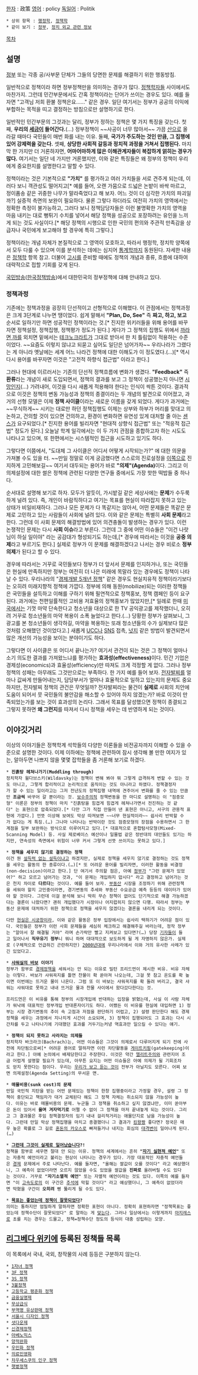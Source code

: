 [[한자]] : 政策
[[영어]] : policy
[[독일어]] : Politik 

 * 상위 항목 : [[행정학]], [[정책학]]
 * 같이 보기 : [[정부]], [[정치 외교 관련 정보]]

[[목차]]

== 설명 ==

[[정부]] 또는 각종 공/사부문 단체가 그들의 당면한 문제를 해결하기 위한 행동방침.

일반적으로 정책이라 하면 정부정책만을 의미하는 경우가 많다. [[정책학]]자들 사이에서도 마찬가지. 그런데 민간부문에서도 간혹 정책이라는 단어가 쓰이는 경우도 있다. 예를 들자면 "고객님 저희 환불 정책은요......" 같은 경우. 일단 여기서는 정부가 공공의 이익에 부합하는 목적을 띠고 결정하는 방침으로만 설명하기로 한다.

일반적인 민간부문의 그것과는 달리, 정부가 정하는 정책은 몇 가지 특징을 갖는다. 첫째, '''우리의 [[세금]]이 들어간다.'''(…) 정부정책이 ~~사공이 너무 많아서~~ 가끔 [[산]]으로 올라갈 때마다 국민들이 매번 화를 내는 이유. 둘째, '''국가가 주도하는 것인 만큼, 그 집행에 있어 강제력을 갖는다.''' 셋째, '''상당한 사회적 갈등과 정치적 과정을 거쳐서 집행된다.''' 마지막 한 가지만 더 거론하자면, '''어마어마하게 많은 이해관계자들이 복잡하게 얽히는 경우가 많다.''' 여기서는 일단 네 가지만 거론했지만, 이와 같은 특징들은 왜 정부의 정책이 우리에게 중요한지를 설명한다고 말할 수 있다.

정책이라는 것은 기본적으로 '''"가치"''' 를 평가하고 여러 가치들을 서로 견주게 되는데, 이러다 보니 객관성도 떨어지고[* 예를 들어, 오랜 가뭄으로 드넓은 논밭이 바싹 마르고, 정이품송 같은 귀중한 나무가 말라죽었다고 해 보자. 어느 것이 더 심각한 가치의 파괴일까?] 실증적 측면의 보완이 필요하다. 물론 그렇다 하더라도 여전히 가치의 영역에서는 정확한 측정이 불가능하고, 그러다 보니 정책담당자들은 이런 불명확한 가치의 영역을 마음 내키는 대로 뻥튀기 수치를 넣어서 해당 정책을 성공으로 포장하려는 유인을 느끼게 되는 것도 사실이다.[* 해당 정책의 시행으로 인한 국민의 편의와 주관적 만족감을 상급자나 국민에게 보고해야 할 경우에 특히 그렇다.]

정책이라는 개념 자체가 본질적으로 그 영역이 모호하고, 따라서 행정학, 정치학 양쪽에서 모두 다룰 수 있으며 이를 분석하는 데에는 심지어 [[통계학]]까지 동원된다. 자세한 내용은 [[정책학]] 항목 참고. 더불어 [[고시]]를 준비할 때에도 정책의 개념과 종류, 흐름에 대하여 대략적으로 접할 기회를 갖게 된다.

[[국민방송]]([[한국정책방송]])에서 대한민국의 정부정책에 대해 안내하고 있다.

=== 정책과정 ===

기존에는 정책과정을 굉장히 단선적이고 선형적으로 이해했다. 이 관점에서는 정책과정은 크게 3단계로 나누면 땡이었다. 쉽게 말해서 '''"Plan, Do, See"''' 즉 '''짜고, 하고, 보고''' 순서로 일하기만 하면 성공적인 정책이라는 것.[* 진지한 위키러들을 위해 용어를 바꾸자면 정책설정, 정책집행, 정책평가 정도가 된다.] 게다가 그 정책의 집행도 위에서 [[까라면 까]]를 외치면 밑에서는 [[테크노크라트]]가 그대로 받아서 한 치 틀림없이 적용하는 수준이었다. ~~요즘도 이렇지 않냐고 되묻고 싶어도 일단은 넘어가자~~ 우리나라가 그랬다는 게 아니라 옛날에는 세계 어느 나라건 정책에 대한 이해도가 이 정도였다.(…)[* 역시 다시 용어를 바꾸자면 이것은 "고전적 하향식 접근법" 이라고 한다.]

그러나 현대에 이르러서는 기존의 단선적 정책흐름에 변화가 생겼다. '''"Feedback"''' 즉 '''환류'''라는 개념이 새로 도입되면서, 정책의 결과를 보고 그 정책이 성공했는지 아니면 [[시망]]인지(…) 가려내어, 이것을 다시 새롭게 적용해야 한다는 인식이 싹튼 것이다. 결과적으로 이것은 정책의 변동 가능성과 정책의 종결이라는 두 개념의 발견으로 이어졌고, 과거의 선형 모델은 이제 '''정책 사이클'''이라는 새로운 이름을 갖게 되었다. 게다가 과거에는 ~~무식하게~~ 시키는 대로만 하던 정책집행도 이제는 상부와 하부가 머리를 맞대고 의논하고, 건의할 것이 있으면 건의하고, 환경이 변화하면 유연성 있게 대처할 줄 아는 [[센스]]가 요구되었다.[* 진지한 용어를 빌리자면 "현대적 상향식 접근법" 또는 "적응적 접근법" 정도가 된다.] 오늘날 학계 일각에서는 이 두 가지 관점을 종합하고자 하는 시도도 나타나고 있으며, 또 한편에서는 시스템적인 접근을 시도하고 있기도 하다.

그렇다면 이쯤에서, "도대체 그 사이클은 어디서 어떻게 시작되는가?" 에 대한 의문을 가져볼 수도 있을 터. ~~만일 정말로 이게 궁금했다면 스스로의 진로설정을 [[행정학|이쪽]]으로 진지하게 고민해보길~~ 여기서 대두되는 용어가 바로 '''"의제"(Agenda)'''이다. 그리고 이 의제설정에 대한 썰은 정책에 관련된 다양한 연구들 중에서도 가장 핫한 떡밥들 중 하나다.

순서대로 설명해 보기로 하자. 모두가 알듯이, 가시밭길 같은 세상사에는 '''문제'''가 수두룩하게 널려 있다. 즉, 개인이 바람직하다고 여기는 목표를 현실이 따라잡지 못하고 있는 상태가 비일비재하다. 그러나 모든 문제가 다 똑같지는 않아서, 어떤 문제들은 똑같은 문제로 고민하고 있는 사람들이 사회에 널려 있다. 이와 같은 문제는 특별히 '''사회 문제'''라고 한다. 그런데 이 사회 문제의 해결방법에 있어 의견충돌이 발생하는 경우가 있다. 이런 논쟁적인 문제는 다시 '''사회 이슈'''라고 부른다. 그런데 그 중에 어떤 이슈들은 "이건 나랏님이 하실 일이야" 라는 공감대가 형성되기도 하는데,[* 경우에 따라서는 이것을 '''공중 의제'''라고 부르기도 한다.] 실제로 정부가 이 문제를 해결하겠다고 나서는 경우 비로소 '''정부 의제'''가 된다고 할 수 있다.

경우에 따라서는 거꾸로 국민들보다 정부가 더 앞서서 문제를 인지하거나, 또는 국민들은 현실에 만족하지만 정부는 여전히 더 나은 미래에 목말라 있는 경우에도 정책이 나타날 수 있다. 우리나라의 "[[제2공화국|경제개발 5개년 정책]]" 같은 경우도 현실치유적 정책이라기보다는 오히려 미래지향적 정책에 가깝다. 정부에 의해 동원(mobilize)되는 이러한 정책들은 국민들을 설득하고 이해를 구하기 위해 필연적으로 정책홍보, 정책 캠페인 등이 요구된다. 과거에는 천편일률적인 고비용 저효율의 정책홍보가 많았지만,[* 일례로 한때 [[미국]]에서는 기껏 마약 단속한다고 청소년을 대상으로 한 TV 공익광고를 제작했더니, 오히려 거꾸로 청소년들의 마약 복용이 소폭 늘었다고 한다.(…) 당황한 정부가 살펴보니, 그 광고를 본 청소년들이 생각하길, 마약을 복용하는 또래 청소년들의 수가 실제보다 많은 것처럼 오해했던 것이었다고.] 새롭게 [[UCC]]나 [[SNS]] 접촉, [[넛지]] 같은 방법이 발견되면서 많은 개선의 가능성을 보이는 분야이기도 하다.

그렇다면 이 사이클은 또 어디서 끝나는가? 여기서 관건이 되는 것은 그 정책이 얼마나 소기 의도한 결과를 가져왔느냐를 평가하는 '''효과성(effectiveness)'''이다. 민간 기업은 경제성(economics)과 효율성(efficiency)만 따져도 크게 걱정할 게 없다. 그러나 정부정책의 성패는 아무래도 그것만으로는 부족하다. 한 가지 예를 들어 보자. [[전자발찌]]를 얼마나 값싸게 만들어내는지, 담당부서가 얼마나 효율적으로 일하고 있는지의 문제도 중요하지만, 전자발찌 정책의 관건은 무엇일까? 전자발찌라는 물건이 '''실제로''' 사회의 치안에 도움이 되어서 뭇 국민들의 불안감을 해소할 수 있어야 하지 않겠는가? 바로 이것이 만족되었는가를 보는 것이 효과성의 논리다. 그래서 목표를 달성했으면 정책이 종결되고 그렇지 못하면 '''왜 그런지'''를 따져서 다시 정책을 세우는 데 반영하게 되는 것이다.

== 이야깃거리 ==

이상의 이야기들은 정책학계 석학들의 다양한 이론들을 비전공자까지 이해할 수 있을 수준으로 설명한 것이다. 이제 이하에는 정책에 관련하여 잠시 생각해 볼 만한 여지가 있는, 알아두면 나쁘지 않을 몇몇 잡학들을 좀 거론해 보기로 하겠다.

 * '''진흙탕 헤쳐나가기(Muddling through)'''
 정치학자 윌다브스키(Wildavsky)는 정책이 변해 봐야 뭐 그렇게 급격하게 변할 수 있는 것도 아니고, 그렇게 합리적이고 논리적으로 움직이는 것도 아니라고 하였다. 정책결정자가 할 수 있는 일이라고는 그저 전년도의 정책집행 내역에 견주어서 변화를 줄 수 있는 만큼만 '''조금씩''' 바꾸어 갈 뿐이라는 것. [[보수주의]]적 정책변동을 한 마디로 설명하는 이 "점증모형" 이론은 정부의 정책이 마치 "진흙탕을 힘겹게 힘겹게 헤쳐나가면서 전진하는 것 같다" 는 표현으로 압축되었다.[* 다만 그가 직접 만들어 낸 표현은 아니고, 서구의 관용적 표현에 가깝다.] 언뜻 이상해 보여도 막상 따져보면 ~~너무 현실적이라~~ 쉽사리 반박할 수가 없다는 게 특징.(…) 그나마 나타나는 반박이란 것도 점증모형의 장점을 수용하면서 그 한계점을 일부 보완하는 방식으로 이루어지고 있다.[* 대표적으로 혼합탐사모형(Mixed-Scanning Model) 등. 사실 제로베이스 예산이나 일몰법 같은 정반대의 대안들도 있기는 하지만, 연속성의 측면에서 위험이 너무 커서 그렇게 선뜻 쓰이지는 못하고 있다.]

 * '''정책을 세우지 않기로 결정하는 정책'''
 이건 뭔 [[설득력 없는 설득]]이냐고 하겠지만, 실제로 정책을 세우지 않기로 결정하는 것도 정책을 세우는 활동의 한 종류이다.(…)[* 또 어려운 용어를 빌리자면, 이러한 활동을 비결정(non-decision)이라고 한다.] 단 여기서 주의할 점은, 아예 [[정부]]가 "그런 문제가 있었어?" 하고 모르고 넘어가는 것과, "이 문제는 개입하지 맙시다" 라고 결정하고 넘어가는 것은 천지 차이로 '''다르다'''는 것이다. 예를 들어 보자. [[부동산]] 시장을 조정하기 위해 관련정책을 세워야 할지 고민중이라면, 경기변동의 추세와 부동산 수요공급 예측 등등의 데이터가 있어야 할 것이다. 그런데 이걸 분석해 보니 딱히 무슨 정책이 없어도 단기적으로 해결 가능하겠다는 결론이 나왔다면? 괜히 개입했다가 시장이나 어지럽히지 않으면 다행. 따라서 정부는 부동산 문제에 대처하기 위한 정책으로 정책을 세우지 않겠다는 결론을 내리게 되는 것이다.

 다만 [[현실은 시궁창]]이라, 이와 같은 활동은 정부 입장에서는 쉽사리 택하기가 어려운 점이 있다. 국민들은 정부가 이런 사회 문제들을 세심히 체크하고 해결해주길 바라는데, 정작 정부는 "알아서 잘 해결될 거야" 라며 손가락만 빨고 지켜보고 있다면?(…) 당장 [[기자(직업)|기자]]들이 들고 일어나서 '''직무유기 정부'''니 뭐니 하며 대대적으로 보도하게 될 게 자명하지 않은가. 실제로 (구체적으로 언급하긴 곤란하지만) [[2000년대]]에 우리나라에서 이와 거의 유사한 사례가 있긴 있었다고.

 * '''[[밀턴 프리드먼|샤워실의 바보]] 이야기'''
 정부가 함부로 [[경제]]정책을 세워서는 안 되는 이유로 밀턴 프리드먼이 제시한 비유. 비유 자체는 이렇다. 바보가 샤워꼭지를 틀면 찬물이 확 쏟아져 나오는데, 그걸 못 참고 온도를 확 높이면 이번에는 뜨거운 물이 나온다. 그럼 또 이 바보는 샤워꼭지를 확 돌려 버리고, 결국 샤워는 샤워대로 못하고 내내 뜨거운 물과 찬물 사이에서 왔다갔다한다는 것.

 프리드먼은 이 비유를 통해 정부의 시장개입에 반대하는 입장을 밝혔는데, 사실 이 사람 자체가 워낙에 대표적인 정부개입 반대론자이기도 하다. 어쨌든 이 비유를 현실에 대입하면 1) 정부는 시장 경기변동의 추이 속 고점과 저점을 판단하기 어렵고, 2) 설령 판단한다 해도 경제정책을 세우는 과정에서 지나치게 시간이 소요되며, 3) 정책이 집행되어도 그 효과는 다시 시간차를 두고 나타나기에 기대했던 효과를 거두기는커녕 역효과만 일으킬 수 있다는 얘기.

 * '''정책이 되지 못하고 사라지는 의제들'''
 정치학자 바크라크(Bachrach)는, 어떤 이슈들은 그것이 의제로서 다루어지게 되기 전에 사전에 차단됨으로써[* 어려운 용어로 말하자면 이런 차단활동을 [[게이트키핑]](gatekeeping)이라고 한다.] 아예 논의에서 배제당한다고 주장한다. 이것은 약간 [[엘리트]]주의와 관련지어 조금 어렵게 설명할 필요가 있는데, 아무튼 요지는 어떤 이슈들은 아예 의제가 될 기회조차도 얻지 못한다는 점이다. 우리는 [[매스미디어|우리가 보고 듣는 것]]이 전부가 아닐지도 모른다. 어찌 보면 의제설정(Agenda Setting)의 무서운 면.

 * '''매몰비용(sunk cost)의 문제'''
 만일 국민적 지탄을 받는 어떤 문제있는 정책이 한창 집행중이라고 가정할 경우, 설령 그 정책이 중단되고 책임자가 대거 교체된다 해도 그 정책 자체는 취소되지 않을 가능성이 높다. 이유는 바로 매몰비용의 문제. 누군들 그 정책을 취소하고 싶지 않겠냐만, 이미 쏟아부은 돈이 있어서 '''울며 겨자먹기로''' 어쩔 수 없이 그 정책을 마저 끝내놓게 되는 것이다. 그리고 그 결과물은 후임 정책결정자의 임기 내내 걸리적거리는 애물단지로 남을 가능성이 높다. 그런데 만일 막상 정책집행을 마치고 종결했더니 그 결과가 [[킹왕짱]] 좋다면? 정국은 매우 높은 확률로 그 길로 [[혼돈의 카오스]]로 빠져들거나 내지는 회심의 [[대격변]]이 일어나게 된다.(…)

 * '''[[그런데 그것이 실제로 일어났습니다]]?!'''
 정책을 함부로 세우면 절대 안 되는 이유. 정책의 세계에서는 흔히 '''"[[자기 실현적 예언]]"''' 또는 자충적 예언이라고 불리는 현상이 나타나는 경우가 있다. 가장 대표적인 자충적 예언들은 [[경제]] 문제에서 주로 나타난다. 예를 들자면, "올해는 쌀값이 오를 것이다" 라고 예상했더니, 그 예측이 없었더라면 오르지 않았을 수도 있었을 쌀값을 '''진짜로''' 올려버릴 수도 있다는 것이다. 거꾸로 '''"자기소멸적 예언"''' 또는 자멸적 예언이라는 것도 있다. 이쪽의 예를 들자면 "이 [[고속도로]]의 이 구간은 [[추석]]에 막힐 것이다" 라고 예상했더니, 그 예측이 없었더라면 막혔을 구간이 '''오히려''' 뻥 뚫리게 될 수도 있다.

 * '''[[의도는 좋았다|목표는 좋았는데 정책이 잘못되었다]]?'''
 의미는 통하지만 엄밀하게 말하자면 정확한 표현이 아니다. 정확히 표현하자면 "정책목표는 좋았는데 정책수단이 잘못되었다" 로 말하는 게 [[맞다|맞는다]]. 그러나 일상에서는 이렇게까지 [[마지레스]]로 초를 치는 경우는 드물고, 정책=정책수단 정도의 등식이 대충 성립하는 모양.

== [[리그베다 위키]]에 등록된 정책들 목록 ==

이 목록에서 국내, 국외, 창작물의 사례 등등은 구분하지 않는다.

 * [[1자녀 정책]]
 * [[3F 정책]]
 * [[3S 정책]]
 * [[3불정책]]
 * [[고등학교 평준화 정책]]
 * [[금융실명제]]
 * [[무상급식]]
 * [[부역명 유상판매 정책]]
 * [[서울시 디자인 정책]]
 * [[셧다운제]]
 * [[신경제정책]]
 * [[아베노믹스]]
 * [[양적완화]]
 * [[우민화 정책]]
 * [[의료민영화]]
 * [[차우셰스쿠의 인구 정책]]
 * [[햇볕정책]]
